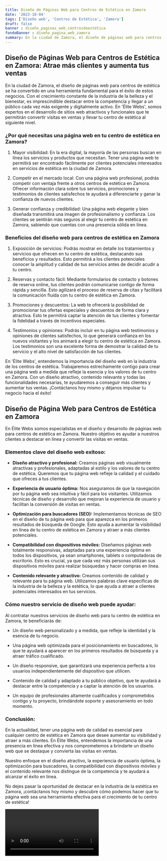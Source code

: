 ```yaml
---
title: Diseño de Páginas Web para Centros de Estética en Zamora
date: '2023-10-04'
tags: ['Diseño web', 'Centros de Estética', 'Zamora']
draft: false
banner : diseño_paginas_web_centrosdeestética
fondoBanner : diseño_pagina_web_zamora
summary: En la ciudad de Zamora, el diseño de páginas web para centros de estética se ha convertido en una herramienta fundamental para el éxito de estos negocios. Con el crecimiento constante de la industria de la belleza y el bienestar, es imprescindible destacar entre la competencia y llegar a un público cada vez más exigente y digitalmente activo. En 'Élite Webs', somos expertos en el desarrollo de sitios web atractivos y funcionales que te permitirán convertir visitas en ventas y llevar tu centro de estética al siguiente nivel.
---
```


## Diseño de Páginas Web para Centros de Estética en Zamora: Atrae más clientes y aumenta tus ventas

En la ciudad de Zamora, el diseño de páginas web para centros de estética se ha convertido en una herramienta fundamental para el éxito de estos negocios. Con el crecimiento constante de la industria de la belleza y el bienestar, es imprescindible destacar entre la competencia y llegar a un público cada vez más exigente y digitalmente activo. En 'Élite Webs', somos expertos en el desarrollo de sitios web atractivos y funcionales que te permitirán convertir visitas en ventas y llevar tu centro de estética al siguiente nivel.

### ¿Por qué necesitas una página web en tu centro de estética en Zamora?

1. Mayor visibilidad: En la era digital, la mayoría de las personas buscan en línea los servicios y productos que necesitan. Tener una página web te permitirá ser encontrado fácilmente por clientes potenciales interesados en servicios de estética en la ciudad de Zamora.

2. Competir en el mercado local: Con una página web profesional, podrás competir con ventaja frente a otros centros de estética en Zamora. Ofrecer información clara sobre tus servicios, promociones y testimonios de clientes satisfechos te ayudará a diferenciarte y ganar la confianza de nuevos clientes.

3. Generar confianza y credibilidad: Una página web elegante y bien diseñada transmitirá una imagen de profesionalismo y confianza. Los clientes se sentirán más seguros al elegir tu centro de estética en Zamora, sabiendo que cuentas con una presencia sólida en línea.

### Beneficios del diseño web para centros de estética en Zamora

1. Exposición de servicios: Podrás mostrar en detalle los tratamientos y servicios que ofrecen en tu centro de estética, destacando sus beneficios y resultados. Esto permitirá a los clientes potenciales conocer la amplitud y calidad de tus servicios antes de decidir acudir a tu centro.

2. Reservas y contacto fácil: Mediante formularios de contacto y botones de reserva online, tus clientes podrán comunicarse contigo de forma rápida y sencilla. Esto agilizará el proceso de reserva de citas y facilitará la comunicación fluida con tu centro de estética en Zamora.

3. Promociones y descuentos: La web te ofrecerá la posibilidad de promocionar tus ofertas especiales y descuentos de forma clara y atractiva. Esto te permitirá captar la atención de tus clientes y fomentar la fidelidad a través de incentivos especiales.

4. Testimonios y opiniones: Podrás incluir en tu página web testimonios y opiniones de clientes satisfechos, lo que generará confianza en los nuevos visitantes y los animará a elegir tu centro de estética en Zamora. Los testimonios son una excelente forma de demostrar la calidad de tu servicio y el alto nivel de satisfacción de tus clientes.

En 'Élite Webs', entendemos la importancia del diseño web en la industria de los centros de estética. Trabajaremos estrechamente contigo para crear una página web a medida que refleje la esencia y los valores de tu centro en Zamora. Con un diseño atractivo, contenido relevante y todas las funcionalidades necesarias, te ayudaremos a conseguir más clientes y aumentar tus ventas. ¡Contáctanos hoy mismo y déjanos impulsar tu negocio hacia el éxito!

<GifSeo />

<Cta />

## Diseño de Página Web para Centros de Estética en Zamora

En Élite Webs somos especialistas en el diseño y desarrollo de páginas web para centros de estética en Zamora. Nuestro objetivo es ayudar a nuestros clientes a destacar en línea y convertir las visitas en ventas.

### Elementos clave del diseño web exitoso:

- **Diseño atractivo y profesional:** Creamos páginas web visualmente atractivas y profesionales, adaptadas al estilo y los valores de tu centro de estética. Queremos que tu página web refleje la calidad y el cuidado que ofreces a tus clientes.

- **Experiencia de usuario óptima:** Nos aseguramos de que la navegación por tu página web sea intuitiva y fácil para los visitantes. Utilizamos técnicas de diseño y desarrollo que mejoran la experiencia de usuario y facilitan la conversión de visitas en ventas.

- **Optimización para buscadores (SEO):** Implementamos técnicas de SEO en el diseño de tu página web para que aparezca en los primeros resultados de búsqueda de Google. Esto ayuda a aumentar la visibilidad en línea de tu centro de estética en Zamora y atraer a más clientes potenciales.

- **Compatibilidad con dispositivos móviles:** Diseñamos páginas web totalmente responsivas, adaptadas para una experiencia óptima en todos los dispositivos, ya sean smartphones, tablets o computadoras de escritorio. Esto es crucial, ya que cada vez más personas utilizan sus dispositivos móviles para realizar búsquedas y hacer compras en línea.

- **Contenido relevante y atractivo:** Creamos contenido de calidad y relevante para tu página web. Utilizamos palabras clave específicas de la industria de la belleza y la estética, lo que ayuda a atraer a clientes potenciales interesados en tus servicios.

### Cómo nuestro servicio de diseño web puede ayudar:

Al contratar nuestros servicios de diseño web para tu centro de estética en Zamora, te beneficiarás de:

- Un diseño web personalizado y a medida, que refleje la identidad y la esencia de tu negocio.

- Una página web optimizada para el posicionamiento en buscadores, lo que te ayudará a aparecer en los primeros resultados de búsqueda y a atraer tráfico cualificado.

- Un diseño responsive, que garantizará una experiencia perfecta a los usuarios independientemente del dispositivo que utilicen.

- Contenido de calidad y adaptado a tu público objetivo, que te ayudará a destacar entre la competencia y a captar la atención de los usuarios.

- Un equipo de profesionales altamente cualificados y comprometidos contigo y tu proyecto, brindándote soporte y asesoramiento en todo momento.

### Conclusión:

En la actualidad, tener una página web de calidad es esencial para cualquier centro de estética en Zamora que desee aumentar su visibilidad y atraer a más clientes. En Élite Webs, entendemos la importancia de una presencia en línea efectiva y nos comprometemos a brindarte un diseño web que se destaque y convierta las visitas en ventas.

Nuestro enfoque en el diseño atractivo, la experiencia de usuario óptima, la optimización para buscadores, la compatibilidad con dispositivos móviles y el contenido relevante nos distingue de la competencia y te ayudará a alcanzar el éxito en línea.

No dejes pasar la oportunidad de destacar en la industria de la estética en Zamora, ¡contáctanos hoy mismo y descubre cómo podemos hacer que tu página web sea una herramienta efectiva para el crecimiento de tu centro de estética!

<Video />

<CtaBot job='Centros de Estética' city='Zamora'/>

<Gmaps query='Zamora+españa+maps' />